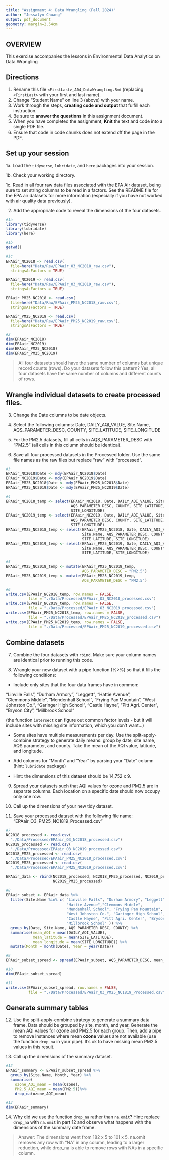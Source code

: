 ```yaml
---
title: "Assignment 4: Data Wrangling (Fall 2024)"
author: "Jessalyn Chuang"
output: pdf_document
geometry: margin=2.54cm
---
```


## OVERVIEW

This exercise accompanies the lessons in Environmental Data Analytics on Data Wrangling 

## Directions

1. Rename this file `<FirstLast>_A04_DataWrangling.Rmd` (replacing `<FirstLast>` with your first and last name).
2. Change "Student Name" on line 3 (above) with your name.
3. Work through the steps, **creating code and output** that fulfill each instruction.
4. Be sure to **answer the questions** in this assignment document.
5. When you have completed the assignment, **Knit** the text and code into a single PDF file.
6. Ensure that code in code chunks does not extend off the page in the PDF.


## Set up your session 

1a. Load the `tidyverse`,  `lubridate`, and `here` packages into your session.

1b. Check your working directory.

1c. Read in all four raw data files associated with the EPA Air dataset, being sure to set string columns to be read in a factors. See the README file for the EPA air datasets for more information (especially if you have not worked with air quality data previously). 

2. Add the appropriate code to reveal the dimensions of the four datasets. 

```r
#1a 
library(tidyverse)
library(lubridate)
library(here)

#1b 
getwd()

#1c 
EPAair_NC2018 <- read.csv(
  file=here("Data/Raw/EPAair_O3_NC2018_raw.csv"), 
  stringsAsFactors = TRUE)

EPAair_NC2019 <- read.csv(
  file=here("Data/Raw/EPAair_O3_NC2019_raw.csv"), 
  stringsAsFactors = TRUE)

EPAair_PM25_NC2018 <- read.csv(
  file=here("Data/Raw/EPAair_PM25_NC2018_raw.csv"), 
  stringsAsFactors = TRUE)

EPAair_PM25_NC2019 <- read.csv(
  file=here("Data/Raw/EPAair_PM25_NC2019_raw.csv"), 
  stringsAsFactors = TRUE)

#2 
dim(EPAair_NC2018)
dim(EPAair_NC2019)
dim(EPAair_PM25_NC2018)
dim(EPAair_PM25_NC2019)
```

>All four datasets should have the same number of columns but unique record counts (rows). Do your datasets follow this pattern?
Yes, all four datasets have the same number of columns and different counts of rows.

## Wrangle individual datasets to create processed files.

3. Change the Date columns to be date objects.

4. Select the following columns: Date, DAILY_AQI_VALUE, Site.Name, AQS_PARAMETER_DESC, COUNTY, SITE_LATITUDE, SITE_LONGITUDE

5. For the PM2.5 datasets, fill all cells in AQS_PARAMETER_DESC with "PM2.5" (all cells in this column should be identical).

6. Save all four processed datasets in the Processed folder. Use the same file names as the raw files but replace "raw" with "processed".

```r
#3
EPAair_NC2018$Date <- mdy(EPAair_NC2018$Date)
EPAair_NC2019$Date <- mdy(EPAair_NC2019$Date)
EPAair_PM25_NC2018$Date <- mdy(EPAair_PM25_NC2018$Date)
EPAair_PM25_NC2019$Date <- mdy(EPAair_PM25_NC2019$Date)

#4
EPAair_NC2018_temp <- select(EPAair_NC2018, Date, DAILY_AQI_VALUE, Site.Name, 
                             AQS_PARAMETER_DESC, COUNTY, SITE_LATITUDE, 
                             SITE_LONGITUDE)
EPAair_NC2019_temp <- select(EPAair_NC2019, Date, DAILY_AQI_VALUE, Site.Name, 
                             AQS_PARAMETER_DESC, COUNTY, SITE_LATITUDE, 
                             SITE_LONGITUDE)
EPAair_PM25_NC2018_temp <- select(EPAair_PM25_NC2018, Date, DAILY_AQI_VALUE, 
                                  Site.Name, AQS_PARAMETER_DESC, COUNTY, 
                                  SITE_LATITUDE, SITE_LONGITUDE)
EPAair_PM25_NC2019_temp <- select(EPAair_PM25_NC2019, Date, DAILY_AQI_VALUE, 
                                  Site.Name, AQS_PARAMETER_DESC, COUNTY, 
                                  SITE_LATITUDE, SITE_LONGITUDE)

#5
EPAair_PM25_NC2018_temp <- mutate(EPAair_PM25_NC2018_temp, 
                                  AQS_PARAMETER_DESC = "PM2.5")
EPAair_PM25_NC2019_temp <- mutate(EPAair_PM25_NC2019_temp, 
                                  AQS_PARAMETER_DESC = "PM2.5")

#6
write.csv(EPAair_NC2018_temp, row.names = FALSE, 
          file = "./Data/Processed/EPAair_O3_NC2018_processed.csv")
write.csv(EPAair_NC2019_temp, row.names = FALSE, 
          file = "./Data/Processed/EPAair_O3_NC2019_processed.csv")
write.csv(EPAair_PM25_NC2018_temp, row.names = FALSE, 
          file = "./Data/Processed/EPAair_PM25_NC2018_processed.csv")
write.csv(EPAair_PM25_NC2019_temp, row.names = FALSE, 
          file = "./Data/Processed/EPAair_PM25_NC2019_processed.csv")
```


## Combine datasets

7. Combine the four datasets with `rbind`. Make sure your column names are identical prior to running this code.

8. Wrangle your new dataset with a pipe function (%>%) so that it fills the following conditions: 

  * Include only sites that the four data frames have in common:  
    
  "Linville Falls", "Durham Armory", "Leggett", "Hattie Avenue",  
  "Clemmons Middle", "Mendenhall School", "Frying Pan Mountain", 
  "West Johnston Co.", "Garinger High School", "Castle Hayne", 
  "Pitt Agri. Center", "Bryson City", "Millbrook School" 
  
  (the function `intersect` can figure out common factor levels - but it will include sites with missing site information, which you don't want...) 

  * Some sites have multiple measurements per day. Use the split-apply-combine strategy to generate daily means: group by date, site name, AQS parameter, and county. Take the mean of the AQI value, latitude, and longitude.
  
  * Add columns for "Month" and "Year" by parsing your "Date" column (hint: `lubridate` package)
  
  * Hint: the dimensions of this dataset should be 14,752 x 9.

9. Spread your datasets such that AQI values for ozone and PM2.5 are in separate columns. Each location on a specific date should now occupy only one row.

10. Call up the dimensions of your new tidy dataset.

11. Save your processed dataset with the following file name: "EPAair_O3_PM25_NC1819_Processed.csv"

```r
#7 
NC2018_processed <- read.csv(
  "./Data/Processed/EPAair_O3_NC2018_processed.csv")
NC2019_processed <- read.csv(
  "./Data/Processed/EPAair_O3_NC2019_processed.csv")
NC2018_PM25_processed <- read.csv(
  "./Data/Processed/EPAair_PM25_NC2018_processed.csv")
NC2019_PM25_processed <- read.csv(
  "./Data/Processed/EPAair_PM25_NC2019_processed.csv")

EPAair_data <- rbind(NC2018_processed, NC2018_PM25_processed, NC2019_processed,
                     NC2019_PM25_processed)

#8 
EPAair_subset <- EPAair_data %>% 
  filter(Site.Name %in% c( "Linville Falls", "Durham Armory", "Leggett", 
                           "Hattie Avenue","Clemmons Middle", 
                           "Mendenhall School", "Frying Pan Mountain", 
                           "West Johnston Co.", "Garinger High School", 
                           "Castle Hayne", "Pitt Agri. Center", "Bryson City", 
                           "Millbrook School" )) %>% 
  group_by(Date, Site.Name, AQS_PARAMETER_DESC, COUNTY) %>% 
  summarise(mean_AQI = mean(DAILY_AQI_VALUE),
            mean_latitude = mean(SITE_LATITUDE),
            mean_longitude = mean(SITE_LONGITUDE)) %>% 
  mutate(Month = month(Date), Year = year(Date))

#9
EPAair_subset_spread <- spread(EPAair_subset, AQS_PARAMETER_DESC, mean_AQI)

#10
dim(EPAair_subset_spread)

#11
write.csv(EPAair_subset_spread, row.names = FALSE, 
          file = "./Data/Processed/EPAair_O3_PM25_NC1819_Processed.csv")

```


## Generate summary tables

12. Use the split-apply-combine strategy to generate a summary data frame. Data should be grouped by site, month, and year. Generate the mean AQI values for ozone and PM2.5 for each group. Then, add a pipe to remove instances where mean **ozone** values are not available (use the function `drop_na` in your pipe). It's ok to have missing mean PM2.5 values in this result. 

13. Call up the dimensions of the summary dataset.

```r

#12
EPAair_summary <- EPAair_subset_spread %>% 
  group_by(Site.Name, Month, Year) %>% 
  summarise(
    ozone_AQI_mean = mean(Ozone),
    PM2.5_AQI_mean = mean(PM2.5))%>% 
    drop_na(ozone_AQI_mean) 

#13
dim(EPAair_summary)


```

14. Why did we use the function `drop_na` rather than `na.omit`? Hint: replace `drop_na` with `na.omit` in part 12 and observe what happens with the dimensions of the summary date frame.

> Answer: The dimensions went from 182 x 5 to 101 x 5. na.omit removes any row with "NA" in any column, leading to a larger reduction, while drop_na is able to remove rows with NAs in a specific column.


